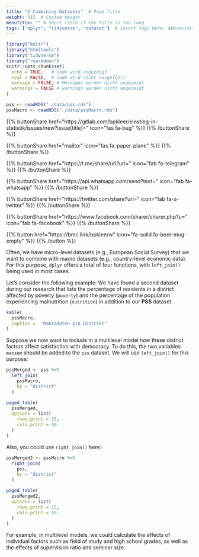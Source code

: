 ```yaml
---
title: "2 Combining Datasets"  # Page Title
weight: 315  # Custom Weight 
menuTitle: "" # Short Title if the title is too long
tags: ["dplyr", "tidyverse", "dataset"]  # Insert tags here; Abbreviation of what happens on the page
---
```

```r
library("knitr")
library("htmltools")
library("tidyverse")
library("rmarkdown")
knitr::opts_chunk$set(
  echo = TRUE,   # Code wird angezeigt
  eval = FALSE,  # Code wird nicht ausgeführt
  message = FALSE, # Messages werden nicht angezeigt
  warnings = FALSE # warnings werden nicht angezeigt
)

pss <- readRDS("./data/pss.rds")
pssMacro <- readRDS("./data/pssMacro.rds")
```

{{% buttonShare href=\"https\:\/\/gitlab.com\/bpkleer\/einstieg-in-statistik\/issues\/new?issue[title]=\" icon=\"fas fa-bug\" %}} {{% /buttonShare %}} 

{{% buttonShare href=\"mailto\:\" icon=\"fas fa-paper-plane\" %}} {{% /buttonShare %}}

{{% buttonShare href=\"https\:\/\/t.me\/share\/url?url=\" icon=\"fab fa-telegram\" %}} {{% /buttonShare %}}

{{% buttonShare href=\"https\:\/\/api.whatsapp.com\/send?text=\" icon=\"fab fa-whatsapp\" %}} {{% /buttonShare %}}

{{% buttonShare href=\"https\:\/\/twitter.com\/share?url=\" icon=\"fab fa-x-twitter\" %}} {{% /buttonShare %}}

{{% buttonShare href=\"https\:\/\/www.facebook.com\/sharer\/sharer.php?u=\" icon=\"fab fa-facebook\" %}} {{% /buttonShare %}}

{{% button href=\"https\:\/\/bmc.link\/bpkleerw\" icon=\"fa-solid fa-beer-mug-empty\" %}} {{% /button %}}

Often, we have micro-level datasets (e.g., European Social Survey) that we want to combine with macro datasets (e.g., country-level economic data). For this purpose, `dplyr` offers a total of four functions, with `left_join()` being used in most cases.

Let's consider the following example: We have found a second dataset during our research that lists the percentage of residents in a district affected by poverty (`poverty`) and the percentage of the population experiencing malnutrition (`nutrition`) in addition to our **PSS** dataset.

```r
kable(
  pssMacro,
  caption =  "Makrodaten pro Distrikt"
)
```

Suppose we now want to include in a multilevel model how these district factors affect satisfaction with democracy. To do this, the two variables `maxsem` should be added to the `pss` dataset. We will use `left_join()` for this purpose:
```r
pssMerged <- pss %>%
  left_join(
    pssMacro, 
    by = "district"
  )
```
```r
paged_table(
  pssMerged,
  options = list(
    rows.print = 15,
    cols.print = 16
  )
)
``` 

Also, you could use `right_join()` here:
```r
pssMerged2 <- pssMacro %>%
  right_join(
    pss, 
    by = "district"
  ) 
```
```r
paged_table(
  pssMerged2,
  options = list(
    rows.print = 15,
    cols.print = 16
  )
)
``` 

For example, in multilevel models, we could calculate the effects of individual factors such as field of study and high school grades, as well as the effects of supervision ratio and seminar size.
